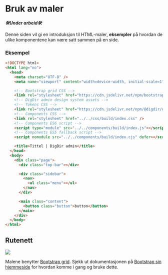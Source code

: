 
<Meta title="Designsystem/Maler/Introduksjon" />

# Bruk av maler

**_🛠Under arbeid🛠_**

Denne siden vil gi en introduksjon til HTML-maler, **eksempler** på hvordan de ulike komponentene kan være satt sammen på en side.

### Eksempel

```html
<!DOCTYPE html>
<html lang="no">
  <head>
    <meta charset="UTF-8" />
    <meta name="viewport" content="width=device-width, initial-scale=1" />

    <!-- Bootstrap grid CSS -->
    <link rel="stylesheet" href="https://cdn.jsdelivr.net/npm/bootstrap@5.1.3/dist/css/bootstrap-grid.min.css" integrity="sha512-q0LpKnEKG/pAf1qi1SAyX0lCNnrlJDjAvsyaygu07x8OF4CEOpQhBnYiFW6YDUnOOcyAEiEYlV4S9vEc6akTEw==" crossorigin="anonymous">
    <!-- DigDir admin design system assets -->
    <!-- Tokens CSS -->
    <link rel="stylesheet" href="https://cdn.jsdelivr.net/npm/@digdir/ds-tokens@1.0.0/build/tokens.css" integrity="sha512-5htQRUU45g6+gkzVWlzM8UZDjE29G3UpJOdftogFtxIoYR6Ml0BhNusY0DisFpS8g9YwBgClemi0PJq7nGwc+A==" crossorigin="anonymous"/>
    <!-- Components CSS -->
    <link rel="stylesheet" href="../../css/build/index.css" />
    <!-- Components ES6 script -->
    <script type="module" src="../../components/build/index.js"></script>
    <!-- Components ES5 fallback script -->
    <script nomodule src="../../components/build/index.cjs" defer></script>

    <title>Tittel | DigDir admin</title>
  </head>
  <body>
    <div class="page">
      <div class="top-bar"></div>

      <div class="sidebar">
        <nav>
          <ul class="menu"></ul>
        </nav>
      </div>

      <main class="content">
        <button class="button">button</button>
      </main>
    </div>
  </body>
</html>
```

## Rutenett

[![](https://img.shields.io/badge/Bootstrap-563D7C?style=for-the-badge&logo=bootstrap&logoColor=white)](https://getbootstrap.com/)

Malene benytter [Bootstrap grid](https://getbootstrap.com/docs/5.0/layout/grid/). 
Sjekk ut dokumentasjonen på [Bootstrap sin hjemmeside](https://getbootstrap.com/) for hvordan komme i gang og bruke dette.
